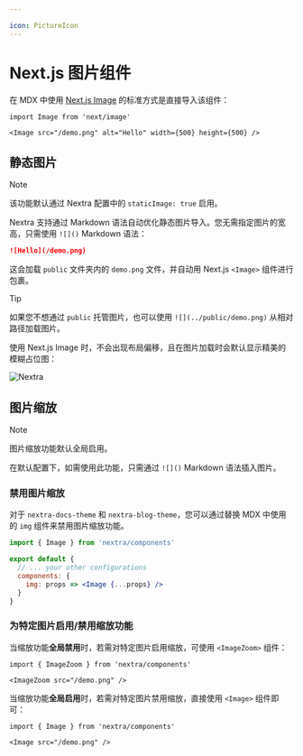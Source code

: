 ```yaml
---

icon: PictureIcon
---
```


# Next.js 图片组件

在 MDX 中使用 [Next.js Image](https://nextjs.org/docs/app/getting-started/images) 的标准方式是直接导入该组件：

```mdx filename="MDX"
import Image from 'next/image'

<Image src="/demo.png" alt="Hello" width={500} height={500} />
```

## 静态图片

> [!NOTE]
>
> 该功能默认通过 Nextra 配置中的 `staticImage: true` 启用。

Nextra 支持通过 Markdown 语法自动优化静态图片导入。您无需指定图片的宽高，只需使用 `![]()` Markdown 语法：

```md filename="Markdown"
![Hello](/demo.png)
```

这会加载 `public` 文件夹内的 `demo.png` 文件，并自动用 Next.js `<Image>` 组件进行包裹。

> [!TIP]
>
> 如果您不想通过 `public` 托管图片，也可以使用 `![](../public/demo.png)` 从相对路径加载图片。

使用 Next.js Image 时，不会出现布局偏移，且在图片加载时会默认显示精美的模糊占位图：

![Nextra](/opengraph-image.jpeg)

## 图片缩放

> [!NOTE]
>
> 图片缩放功能默认全局启用。

在默认配置下，如需使用此功能，只需通过 `![]()` Markdown 语法插入图片。

### 禁用图片缩放

对于 `nextra-docs-theme` 和 `nextra-blog-theme`，您可以通过替换 MDX 中使用的 `img` 组件来禁用图片缩放功能。

```jsx filename="theme.config.jsx"
import { Image } from 'nextra/components'

export default {
  // ... your other configurations
  components: {
    img: props => <Image {...props} />
  }
}
```

### 为特定图片启用/禁用缩放功能

当缩放功能**全局禁用**时，若需对特定图片启用缩放，可使用 `<ImageZoom>` 组件：

```mdx
import { ImageZoom } from 'nextra/components'

<ImageZoom src="/demo.png" />
```

当缩放功能**全局启用**时，若需对特定图片禁用缩放，直接使用 `<Image>` 组件即可：

```mdx
import { Image } from 'nextra/components'

<Image src="/demo.png" />
```